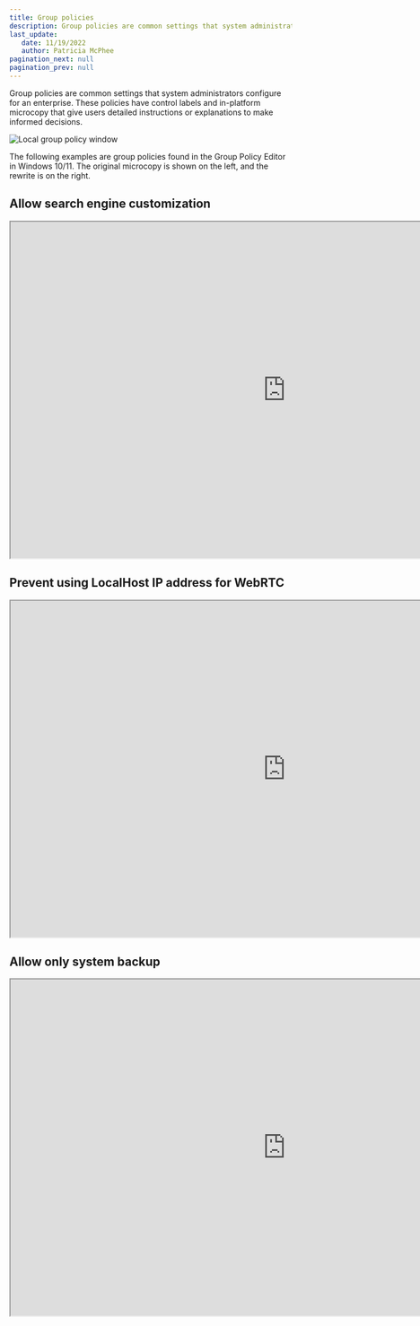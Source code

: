 ```yaml
---
title: Group policies
description: Group policies are common settings that system administrators configure for an enterprise.   
last_update: 
   date: 11/19/2022
   author: Patricia McPhee
pagination_next: null
pagination_prev: null
---
```








Group policies are common settings that system administrators configure for an enterprise. These policies have control labels and in-platform microcopy that give users detailed instructions or explanations to make informed decisions. 

![Local group policy window](../../static/img/group-policy-window.png)

The following examples are group policies found in the Group Policy Editor in Windows 10/11. The original microcopy is shown on the left, and the rewrite is on the right.

## Allow search engine customization

<iframe width="980" height="600" src="https://www.figma.com/embed?embed_host=share&url=https%3A%2F%2Fwww.figma.com%2Ffile%2FR9H8wCBqTHUZdbmtxdsv3l%2FPatricia-McPhee's-UX-Writing-Portfolio%3Fnode-id%3D893%253A5148%26t%3DXlAImWQUfjmRexlD-1" allowfullscreen></iframe>


## Prevent using LocalHost IP address for WebRTC

<iframe width="980" height="600" src="https://www.figma.com/embed?embed_host=share&url=https%3A%2F%2Fwww.figma.com%2Ffile%2FR9H8wCBqTHUZdbmtxdsv3l%2FPatricia-McPhee's-UX-Writing-Portfolio%3Fnode-id%3D893%253A5153%26t%3DXlAImWQUfjmRexlD-1" allowfullscreen></iframe>

## Allow only system backup

<iframe width="980" height="600" src="https://www.figma.com/embed?embed_host=share&url=https%3A%2F%2Fwww.figma.com%2Ffile%2FR9H8wCBqTHUZdbmtxdsv3l%2FPatricia-McPhee's-UX-Writing-Portfolio%3Fnode-id%3D1007%253A3721%26t%3DoamaxtivsiQYHXg2-1" allowfullscreen></iframe>